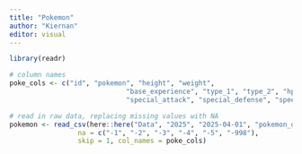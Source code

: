 ```yaml
---
title: "Pokemon"
author: "Kiernan"
editor: visual
---
```


```r
library(readr)
```


```r
# column names
poke_cols <- c("id", "pokemon", "height", "weight",
							 "base_experience", "type_1", "type_2", "hp", "attack", "defense",
							 "special_attack", "special_defense", "speed", "color_1", "color_2", "color_f")

# read in raw data, replacing missing values with NA
pokemon <- read_csv(here::here("Data", "2025", "2025-04-01", "pokemon_df.csv"),
				 na = c("-1", "-2", "-3", "-4", "-5", "-998"),
				 skip = 1, col_names = poke_cols)
```

